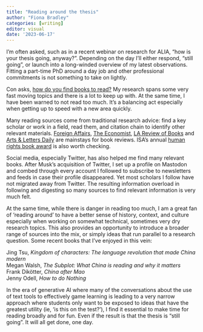 ```yaml
---
title: "Reading around the thesis"
author: "Fiona Bradley"
categories: [writing]
editor: visual
date: '2023-06-17'
---
```


I'm often asked, such as in a recent webinar on research for ALIA, "how is your thesis going, anyway?". Depending on the day I'll either respond, "still going", or launch into a long-winded overview of my latest observations. Fitting a part-time PhD around a day job and other professional commitments is not something to take on lightly.

Con asks, [how do you find books to read?](https://flexnib.com/2023/06/16/books-to-read/) My research spans some very fast moving topics and there is a lot to keep up with. At the same time, I have been warned to not read too much. It's a balancing act especially when getting up to speed with a new area quickly.

Many reading sources come from traditional research advice: find a key scholar or work in a field, read them, and citation chain to identify other relevant materials. [Foreign Affairs](https://www.foreignaffairs.com/), [The Economist](https://www.economist.com/culture/2022/12/06/these-are-the-economists-best-books-of-2022), [LA Review of Books](https://lareviewofbooks.org/) and [Arts & Letters Daily](https://www.aldaily.com/) are mainstays for book reviews. ISA's annual [human rights book award](https://www.isanet.org/Programs/Awards/HR-Best-Book) is also worth checking.

Social media, especially Twitter, has also helped me find many relevant books. After Musk's acquisition of Twitter, I set up a profile on Mastodon and combed through every account I followed to subscribe to newsletters and feeds in case their profile disappeared. Yet most scholars I follow have not migrated away from Twitter. The resulting information overload in following and digesting so many sources to find relevant information is very much felt.

At the same time, while there is danger in reading too much, I am a great fan of 'reading around' to have a better sense of history, context, and culture especially when working on somewhat technical, sometimes very dry research topics. This also provides an opportunity to introduce a broader range of sources into the mix, or simply ideas that run parallel to a research question. Some recent books that I've enjoyed in this vein:

Jing Tsu, *Kingdom of characters: The language revolution that made China modern*\
Megan Walsh, *The Subplot: What China is reading and why it matters*\
Frank Dikötter, *China after Mao\
*Jenny Odell, *How to do Nothing*

In the era of generative AI where many of the conversations about the use of text tools to effectively game learning is leading to a very narrow approach where students only want to be exposed to ideas that have the greatest utility (ie, 'is this on the test?'), I find it essential to make time for reading broadly and for fun. Even if the result is that the thesis is "still going". It will all get done, one day.
